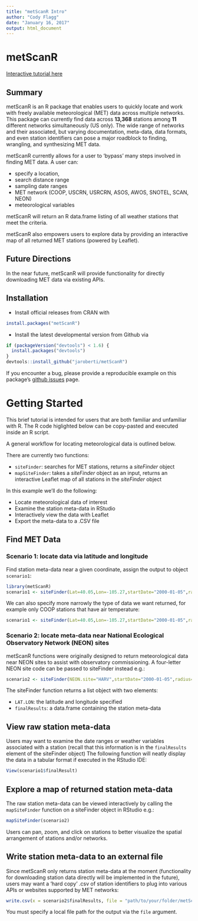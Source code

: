 ```yaml
---
title: "metScanR Intro"
author: "Cody Flagg"
date: "January 16, 2017"
output: html_document
---
```


# metScanR

[Interactive tutorial here](https://cflagg.github.io/metScanR/tutorials/intro.html)

## Summary 

metScanR is an R package that enables users to quickly locate and work with freely available meteorological (MET) data across multiple networks. This package can currently find data across **13,368** stations among **11** different networks simultaneously (US only). The wide range of networks and their associated, but varying documentation, meta-data, data formats, and even station identifiers can pose a major roadblock to finding, wrangling, and synthesizing MET data. 

metScanR currently allows for a user to 'bypass' many steps involved in finding MET data. A user can: 

* specify a location, 
* search distance range
* sampling date ranges
* MET network (COOP, USCRN, USRCRN, ASOS, AWOS, SNOTEL, SCAN, NEON)
* meteorological variables 

metScanR will return an R data.frame listing of all weather stations that meet the criteria.  

metScanR also empowers users to explore data by providing an interactive map of all returned MET stations (powered by Leaflet). 

## Future Directions

In the near future, metScanR will provide functionality for  directly downloading MET data via existing APIs. 

## Installation

* Install official releases from CRAN with 

```r
install.packages("metScanR")
```

* Install the latest developmental version from Github via

```r
if (packageVersion("devtools") < 1.6) {
  install.packages("devtools")
}
devtools::install_github("jaroberti/metScanR")
```

If you encounter a bug, please provide a reproducible example on this package's [github issues](https://github.com/cflagg/metScanR/issues) page. 

# Getting Started

This brief tutorial is intended for users that are both familiar and unfamiliar with R. The R code higlighted below can be copy-pasted and executed inside an R script. 

A general workflow for locating meteorological data is outlined below.

There are currently two functions: 

* `siteFinder`: searches for MET stations, returns a _siteFinder_ object
* `mapSiteFinder`: takes a _siteFinder_ object as an input, returns an interactive Leaflet map of all stations in the _siteFinder_ object

In this example we'll do the following:

* Locate meteorological data of interest
* Examine the station meta-data in RStudio
* Interactively view the data with Leaflet
* Export the meta-data to a .CSV file

## 

## Find MET Data

### Scenario 1: locate data via latitude and longitude

Find station meta-data near a given coordinate, assign the output to object `scenario1`:

```r
library(metScanR)
scenario1 <- siteFinder(Lat=40.05,Lon=-105.27,startDate="2000-01-05",radius=45) # returns 40 stations
```

We can also specify more narrowly the type of data we want returned, for example only COOP stations that have air temperature: 

```r
scenario1 <- siteFinder(Lat=40.05,Lon=-105.27,startDate="2000-01-05",radius=45,network="COOP",vars="AIR_TEMP") # returns 21 stations
```

### Scenario 2: locate meta-data near National Ecological Observatory Network (NEON) sites

metScanR functions were originally designed to return meteorological data near NEON sites to assist with observatory commissioning. A four-letter NEON site code can be passed to siteFinder instead e.g.: 

```r
scenario2 <- siteFinder(NEON.site="HARV",startDate="2000-01-05",radius=45,vars="AIR_TEMP") # returns 18 stations from 4 networks
```

The siteFinder function returns a list object with two elements: 

* `LAT.LON`: the latitude and longitude specified 
* `finalResults`: a data.frame containing the station meta-data

## View raw station meta-data

Users may want to examine the date ranges or weather variables associated with a station (recall that this information is in the `finalResults` element of the siteFinder object) The following function will neatly display the data in a tabular format if executed in the RStudio IDE: 

```r
View(scenario1$finalResult)
```

## Explore a map of returned station meta-data

The raw station meta-data can be viewed interactively by calling the `mapSiteFinder` function on a siteFinder object in RStudio e.g.: 

```r
mapSiteFinder(scenario2)
```

Users can pan, zoom, and click on stations to better visualize the spatial arrangement of stations and/or networks.  


## Write station meta-data to an external file

Since metScanR only returns station meta-data at the moment (functionality for downloading station data directly will be implemented in the future), users may want a 'hard copy' .csv of station identifiers to plug into various APIs or websites supported by MET networks: 

```r
write.csv(x = scenario2$finalResults, file = "path/to/your/folder/metScanR_output.csv", na="")
```

You must specify a local file path for the output via the `file` argument. 
